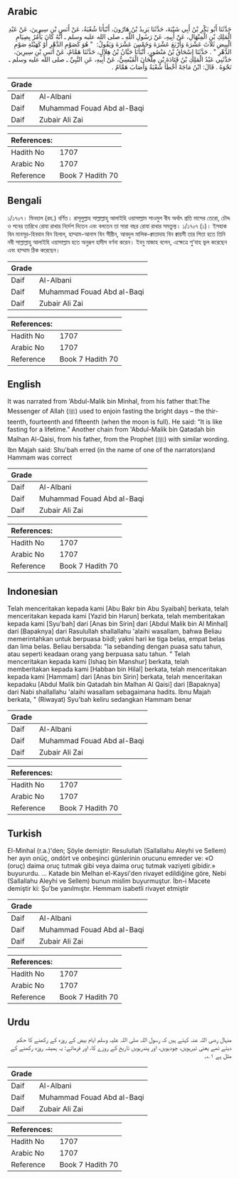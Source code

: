 ## Arabic


<div dir="rtl" lang="ar" style={{fontSize:'larger',backgroundColor:'#f8f9fa',padding:20}}>
حَدَّثَنَا أَبُو بَكْرِ بْنُ أَبِي شَيْبَةَ، حَدَّثَنَا يَزِيدُ بْنُ هَارُونَ، أَنْبَأَنَا شُعْبَةُ، عَنْ أَنَسِ بْنِ سِيرِينَ، عَنْ عَبْدِ الْمَلِكِ بْنِ الْمِنْهَالِ، عَنْ أَبِيهِ، عَنْ رَسُولِ اللَّهِ ـ صلى الله عليه وسلم ـ أَنَّهُ كَانَ يَأْمُرُ بِصِيَامِ الْبِيضِ ثَلاَثَ عَشْرَةَ وَأَرْبَعَ عَشْرَةَ وَخَمْسَ عَشْرَةَ وَيَقُولُ: ‏ "‏ هُوَ كَصَوْمِ الدَّهْرِ أَوْ كَهَيْئَةِ صَوْمِ الدَّهْرِ ‏"‏ ‏.‏ حَدَّثَنَا إِسْحَاقُ بْنُ مَنْصُورٍ، أَنْبَأَنَا حَبَّانُ بْنُ هِلاَلٍ، حَدَّثَنَا هَمَّامٌ، عَنْ أَنَسِ بْنِ سِيرِينَ، حَدَّثَنِي عَبْدُ الْمَلِكِ بْنُ قَتَادَةَ بْنِ مِلْحَانَ الْقَيْسِيُّ، عَنْ أَبِيهِ، عَنِ النَّبِيِّ ـ صلى الله عليه وسلم ـ نَحْوَهُ ‏.‏ قَالَ: ابْنُ مَاجَهْ أَخْطَأَ شُعْبَةُ وَأَصَابَ هَمَّامٌ ‏.‏
</div>
<div style={{backgroundColor:'#f8f9fa',padding:20, marginBottom: 10}}><table> <thead> <tr> <th>Grade</th> <th></th> </tr> </thead> <tbody> <tr><td>Daif</td><td>Al-Albani</td></tr><tr><td>Daif</td><td>Muhammad Fouad Abd al-Baqi</td></tr><tr><td>Daif</td><td>Zubair Ali Zai</td></tr></tbody></table><table> <thead> <tr> <th>References:</th> <th></th> </tr> </thead> <tbody><tr><td>Hadith No</td><td>1707</td></tr><tr><td>Arabic No</td><td>1707</td></tr><tr><td>Reference</td><td>Book 7 Hadith 70</td></tr></tbody></table></div>

## Bengali


<div dir="ltr" lang="bn" style={{fontSize:'larger',backgroundColor:'#f8f9fa',padding:20}}>
১/১৭০৭। মিনহাল (রহ.) বর্ণিত। রাসূলুল্লাহ সাল্লাল্লাহু আলাইহি ওয়াসাল্লাম সাওমুল বীয অর্থাৎ প্রতি মাসের তেরো, চৌদ্দ ও পনের তারিখে রোযা রাখার নির্দেশ দিতেন এবং বলতেন তা সারা বছর রোযা রাখার সমতুল্য। ১/১৭০৭ (১)। ইসহাক বিন মানসূর-হিববান বিন হিলাল, হাম্মাম-আনাস বিন সীরীন, আবদুল মালিক-ক্বাতাদাহ বিন ক্বায়সী তার পিতা হতে তিনি নবী সাল্লাল্লাহু আলাইহি ওয়াসাল্লাম হতে অনুরূপ হাদীস বর্ণনা করেন। ইবনু মাজাহ বলেন, এক্ষেত্রে শু‘বাহ ভুল করেছেন এবং হাম্মাম ঠিক করেছেন।
</div>
<div style={{backgroundColor:'#f8f9fa',padding:20, marginBottom: 10}}><table> <thead> <tr> <th>Grade</th> <th></th> </tr> </thead> <tbody> <tr><td>Daif</td><td>Al-Albani</td></tr><tr><td>Daif</td><td>Muhammad Fouad Abd al-Baqi</td></tr><tr><td>Daif</td><td>Zubair Ali Zai</td></tr></tbody></table><table> <thead> <tr> <th>References:</th> <th></th> </tr> </thead> <tbody><tr><td>Hadith No</td><td>1707</td></tr><tr><td>Arabic No</td><td>1707</td></tr><tr><td>Reference</td><td>Book 7 Hadith 70</td></tr></tbody></table></div>

## English


<div dir="ltr" lang="en" style={{fontSize:'larger',backgroundColor:'#f8f9fa',padding:20}}>
It was narrated from ‘Abdul-Malik bin Minhal, from his father that:The Messenger of Allah (ﷺ) used to enjoin fasting the bright days – the thirteenth, fourteenth and fifteenth (when the moon is full). He said: “It is like fasting for a lifetime.” Another chain from 'Abdul-Malik bin Qatadah bin Malhan Al-Qaisi, from his father, from the Prophet (ﷺ) with similar wording. Ibn Majah said: Shu'bah erred (in the name of one of the narrators)and Hammam was correct
</div>
<div style={{backgroundColor:'#f8f9fa',padding:20, marginBottom: 10}}><table> <thead> <tr> <th>Grade</th> <th></th> </tr> </thead> <tbody> <tr><td>Daif</td><td>Al-Albani</td></tr><tr><td>Daif</td><td>Muhammad Fouad Abd al-Baqi</td></tr><tr><td>Daif</td><td>Zubair Ali Zai</td></tr></tbody></table><table> <thead> <tr> <th>References:</th> <th></th> </tr> </thead> <tbody><tr><td>Hadith No</td><td>1707</td></tr><tr><td>Arabic No</td><td>1707</td></tr><tr><td>Reference</td><td>Book 7 Hadith 70</td></tr></tbody></table></div>

## Indonesian


<div dir="ltr" lang="id" style={{fontSize:'larger',backgroundColor:'#f8f9fa',padding:20}}>
Telah menceritakan kepada kami [Abu Bakr bin Abu Syaibah] berkata, telah menceritakan kepada kami [Yazid bin Harun] berkata, telah memberitakan kepada kami [Syu'bah] dari [Anas bin Sirin] dari [Abdul Malik bin Al Minhal] dari [Bapaknya] dari Rasulullah shallallahu 'alaihi wasallam, bahwa Beliau memerintahkan untuk berpuasa biidl; yakni hari ke tiga belas, empat belas dan lima belas. Beliau bersabda: "Ia sebanding dengan puasa satu tahun, atau seperti keadaan orang yang berpuasa satu tahun. " Telah menceritakan kepada kami [Ishaq bin Manshur] berkata, telah memberitakan kepada kami [Habban bin Hilal] berkata, telah menceritakan kepada kami [Hammam] dari [Anas bin Sirin] berkata, telah menceritakan kepadaku [Abdul Malik bin Qatadah bin Malhan Al Qaisi] dari [Bapaknya] dari Nabi shallallahu 'alaihi wasallam sebagaimana hadits. Ibnu Majah berkata, " (Riwayat) Syu'bah keliru sedangkan Hammam benar
</div>
<div style={{backgroundColor:'#f8f9fa',padding:20, marginBottom: 10}}><table> <thead> <tr> <th>Grade</th> <th></th> </tr> </thead> <tbody> <tr><td>Daif</td><td>Al-Albani</td></tr><tr><td>Daif</td><td>Muhammad Fouad Abd al-Baqi</td></tr><tr><td>Daif</td><td>Zubair Ali Zai</td></tr></tbody></table><table> <thead> <tr> <th>References:</th> <th></th> </tr> </thead> <tbody><tr><td>Hadith No</td><td>1707</td></tr><tr><td>Arabic No</td><td>1707</td></tr><tr><td>Reference</td><td>Book 7 Hadith 70</td></tr></tbody></table></div>

## Turkish


<div dir="ltr" lang="tr" style={{fontSize:'larger',backgroundColor:'#f8f9fa',padding:20}}>
El-Minhal (r.a.)'den; Şöyle demiştir: Resulullah (Sallallahu Aleyhi ve Sellem) her ayın onüç, ondört ve onbeşinci günlerinin orucunu emreder ve: «O (oruç) daima oruç tutmak gibi veya daima oruç tutmak vaziyeti gibidir.» buyururdu. ... Katade bin Melhan el-Kaysi'den rivayet edildiğine göre, Nebi (Sallallahu Aleyhi ve Sellem) bunun mislim buyurmuştur. İbn-i Macete demiştir ki: Şu'be yanılmıştır. Hemmam isabetli rivayet etmiştir
</div>
<div style={{backgroundColor:'#f8f9fa',padding:20, marginBottom: 10}}><table> <thead> <tr> <th>Grade</th> <th></th> </tr> </thead> <tbody> <tr><td>Daif</td><td>Al-Albani</td></tr><tr><td>Daif</td><td>Muhammad Fouad Abd al-Baqi</td></tr><tr><td>Daif</td><td>Zubair Ali Zai</td></tr></tbody></table><table> <thead> <tr> <th>References:</th> <th></th> </tr> </thead> <tbody><tr><td>Hadith No</td><td>1707</td></tr><tr><td>Arabic No</td><td>1707</td></tr><tr><td>Reference</td><td>Book 7 Hadith 70</td></tr></tbody></table></div>

## Urdu


<div dir="rtl" lang="ur" style={{fontSize:'larger',backgroundColor:'#f8f9fa',padding:20}}>
منہال رضی اللہ عنہ کہتے ہیں کہ رسول اللہ صلی اللہ علیہ وسلم ایام بیض کے روزہ کے رکھنے کا حکم دیتے تھے یعنی تیرہویں، چودہویں، اور پندرہویں تاریخ کے روزے کا، اور فرماتے: یہ ہمیشہ روزہ رکھنے کے مثل ہے ۱؎۔
</div>
<div style={{backgroundColor:'#f8f9fa',padding:20, marginBottom: 10}}><table> <thead> <tr> <th>Grade</th> <th></th> </tr> </thead> <tbody> <tr><td>Daif</td><td>Al-Albani</td></tr><tr><td>Daif</td><td>Muhammad Fouad Abd al-Baqi</td></tr><tr><td>Daif</td><td>Zubair Ali Zai</td></tr></tbody></table><table> <thead> <tr> <th>References:</th> <th></th> </tr> </thead> <tbody><tr><td>Hadith No</td><td>1707</td></tr><tr><td>Arabic No</td><td>1707</td></tr><tr><td>Reference</td><td>Book 7 Hadith 70</td></tr></tbody></table></div>